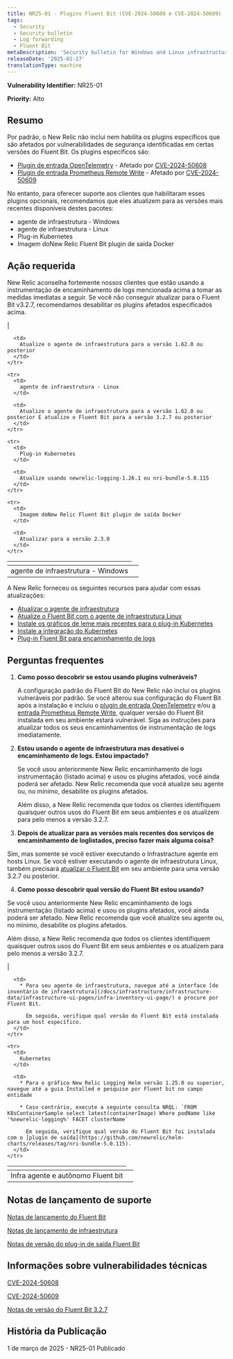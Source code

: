 ```yaml
---
title: NR25-01 - Plugins Fluent Bit (CVE-2024-50608 e CVE-2024-50609)
tags:
  - Security
  - Security bulletin
  - Log forwarding
  - Fluent Bit
metaDescription: 'Security bulletin for Windows and Linux infrastructure agent and Fluent Bit, the Kubernetes plugin, and the Fluent Bit output plugin.'
releaseDate: '2025-02-27'
translationType: machine
---
```


<DNT>**Vulnerability Identifier:**</DNT> NR25-01

<DNT>**Priority:**</DNT> Alto

## Resumo

Por padrão, o New Relic não inclui nem habilita os plugins específicos que são afetados por vulnerabilidades de segurança identificadas em certas versões do Fluent Bit. Os plugins específicos são:

* [Plugin de entrada OpenTelemetry](https://docs.fluentbit.io/manual/pipeline/inputs/opentelemetry) - Afetado por [CVE-2024-50608](https://nvd.nist.gov/vuln/detail/CVE-2024-50608)
* [Plugin de entrada Prometheus Remote Write](https://docs.fluentbit.io/manual/pipeline/inputs/prometheus-remote-write) - Afetado por [CVE-2024-50609](https://nvd.nist.gov/vuln/detail/CVE-2024-50609)

No entanto, para oferecer suporte aos clientes que habilitaram esses plugins opcionais, recomendamos que eles atualizem para as versões mais recentes disponíveis destes pacotes:

* agente de infraestrutura - Windows
* agente de infraestrutura - Linux
* Plug-in Kubernetes
* Imagem doNew Relic Fluent Bit plugin de saída Docker

## Ação requerida

New Relic aconselha fortemente nossos clientes que estão usando a instrumentação de encaminhamento de logs mencionada acima a tomar as medidas imediatas a seguir. Se você não conseguir atualizar para o Fluent Bit v3.2.7, recomendamos desabilitar os plugins afetados especificados acima.

<table>
  <thead>
    | <th /><td>
  </thead>

  <tbody>
    <tr>
      <td>
        agente de infraestrutura - Windows
      </td>

      <td>
        Atualize o agente de infraestrutura para a versão 1.62.0 ou posterior
      </td>
    </tr>

    <tr>
      <td>
        agente de infraestrutura - Linux
      </td>

      <td>
        Atualize o agente de infraestrutura para a versão 1.62.0 ou posterior E atualize o Fluent Bit para a versão 3.2.7 ou posterior
      </td>
    </tr>

    <tr>
      <td>
        Plug-in Kubernetes
      </td>

      <td>
        Atualize usando newrelic-logging-1.26.1 ou nri-bundle-5.0.115
      </td>
    </tr>

    <tr>
      <td>
        Imagem doNew Relic Fluent Bit plugin de saída Docker
      </td>

      <td>
        Atualizar para a versão 2.3.0
      </td>
    </tr>
  </tbody>
</table>

A New Relic forneceu os seguintes recursos para ajudar com essas atualizações:

* [Atualizar o agente de infraestrutura](/docs/infrastructure/install-infrastructure-agent/update-or-uninstall/update-infrastructure-agent/)
* [Atualize o Fluent Bit com o agente de infraestrutura Linux](/docs/logs/forward-logs/forward-your-logs-using-infrastructure-agent/#install-fb-version)
* [Instale os gráficos de leme mais recentes para o plug-in Kubernetes](https://github.com/newrelic/helm-charts/tree/master?tab=readme-ov-file#Installthecharts)
* [Instale a integração do Kubernetes](/docs/kubernetes-pixie/kubernetes-integration/installation/kubernetes-integration-install-configure/)
* [Plug-in Fluent Bit para encaminhamento de logs](/docs/logs/forward-logs/fluent-bit-plugin-log-forwarding/)

## Perguntas frequentes

1. **Como posso descobrir se estou usando plugins vulneráveis?**

   A configuração padrão do Fluent Bit do New Relic não inclui os plugins vulneráveis por padrão. Se você alterou sua configuração do Fluent Bit após a instalação e incluiu o [plugin de entrada OpenTelemetry](https://docs.fluentbit.io/manual/pipeline/inputs/opentelemetry) e/ou [a entrada Prometheus Remote Write](https://docs.fluentbit.io/manual/pipeline/inputs/prometheus-remote-write), qualquer versão do Fluent Bit instalada em seu ambiente estará vulnerável. Siga as instruções para atualizar todos os seus encaminhamentos de instrumentação de logs imediatamente.

2. **Estou usando o agente de infraestrutura mas desativei o encaminhamento de logs. Estou impactado?**

   Se você usou anteriormente New Relic encaminhamento de logs instrumentação (listado acima) e usou os plugins afetados, você ainda poderá ser afetado. New Relic recomenda que você atualize seu agente ou, no mínimo, desabilite os plugins afetados.

   Além disso, a New Relic recomenda que todos os clientes identifiquem quaisquer outros usos do Fluent Bit em seus ambientes e os atualizem para pelo menos a versão 3.2.7.

3. **Depois de atualizar para as versões mais recentes dos serviços de encaminhamento de loglistados, preciso fazer mais alguma coisa?**

Sim, mas somente se você estiver executando o Infrastracture agente em hosts Linux. Se você estiver executando o agente de infraestrutura Linux, também precisará [atualizar o Fluent Bit](/docs/logs/forward-logs/forward-your-logs-using-infrastructure-agent/#install-fb-version) em seu ambiente para uma versão 3.2.7 ou posterior.

4. **Como posso descobrir qual versão do Fluent Bit estou usando?**

Se você usou anteriormente New Relic encaminhamento de logs instrumentação (listado acima) e usou os plugins afetados, você ainda poderá ser afetado. New Relic recomenda que você atualize seu agente ou, no mínimo, desabilite os plugins afetados.

Além disso, a New Relic recomenda que todos os clientes identifiquem quaisquer outros usos do Fluent Bit em seus ambientes e os atualizem para pelo menos a versão 3.2.7.

<table>
  <thead>
    | <th /><td>
  </thead>

  <tbody>
    <tr>
      <td>
        Infra agente e autônomo Fluent bit
      </td>

      <td>
        * Para seu agente de infraestrutura, navegue até a interface [de inventário de infraestrutura](/docs/infrastructure/infrastructure-data/infrastructure-ui-pages/infra-inventory-ui-page/) e procure por Fluent Bit.

          Em seguida, verifique qual versão do Fluent Bit está instalada para um host específico.
      </td>
    </tr>

    <tr>
      <td>
        Kubernetes
      </td>

      <td>
        * Para o gráfico New Relic Logging Helm versão 1.25.0 ou superior, navegue até a guia Installed e pesquise por Fluent bit no campo entidade

        * Caso contrário, execute a seguinte consulta NRQL: `FROM K8sContainerSample select latest(containerImage) Where podName like '%newrelic-logging%' FACET clusterName`

          Em seguida, verifique qual versão do Fluent Bit foi instalada com o [plugin de saída](https://github.com/newrelic/helm-charts/releases/tag/nri-bundle-5.0.115).
      </td>
    </tr>
  </tbody>
</table>

## Notas de lançamento de suporte

[Notas de lançamento do Fluent Bit](/docs/release-notes/fluentbit-release-notes/)

[Notas de lançamento de infraestrutura](/docs/release-notes/infrastructure-release-notes/infrastructure-agent-release-notes/)

[Notas de versão do plug-in de saída Fluent Bit](https://github.com/newrelic/newrelic-fluent-bit-output/releases)

## Informações sobre vulnerabilidades técnicas

[CVE-2024-50608](https://nvd.nist.gov/vuln/detail/CVE-2024-50608)

[CVE-2024-50609](https://nvd.nist.gov/vuln/detail/CVE-2024-50609)

[Notas de versão do Fluent Bit 3.2.7](https://fluentbit.io/announcements/v3.2.7/)

## História da Publicação

1 de março de 2025 - NR25-01 Publicado